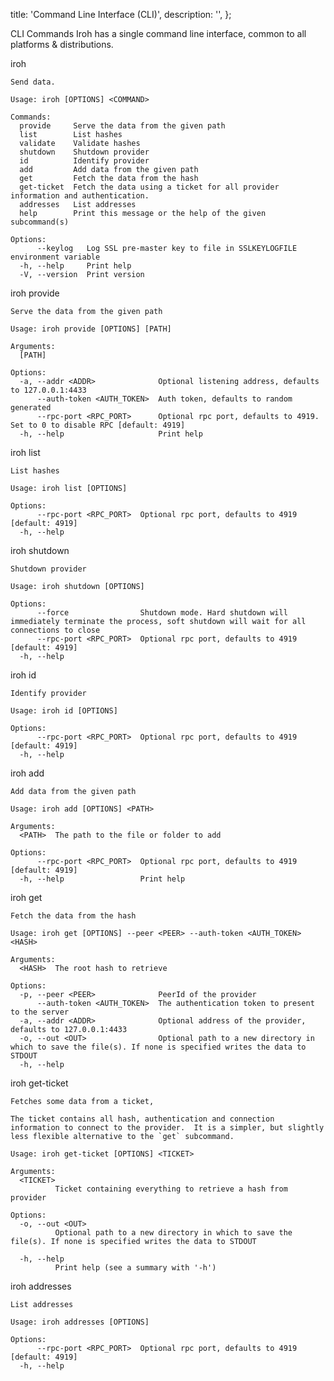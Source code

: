   title: 'Command Line Interface (CLI)',
  description: '',
};

CLI Commands
Iroh has a single command line interface, common to all platforms & distributions.


iroh
```
Send data.

Usage: iroh [OPTIONS] <COMMAND>

Commands:
  provide     Serve the data from the given path
  list        List hashes
  validate    Validate hashes
  shutdown    Shutdown provider
  id          Identify provider
  add         Add data from the given path
  get         Fetch the data from the hash
  get-ticket  Fetch the data using a ticket for all provider information and authentication.
  addresses   List addresses
  help        Print this message or the help of the given subcommand(s)

Options:
      --keylog   Log SSL pre-master key to file in SSLKEYLOGFILE environment variable
  -h, --help     Print help
  -V, --version  Print version
```

iroh provide
```
Serve the data from the given path

Usage: iroh provide [OPTIONS] [PATH]

Arguments:
  [PATH]

Options:
  -a, --addr <ADDR>              Optional listening address, defaults to 127.0.0.1:4433
      --auth-token <AUTH_TOKEN>  Auth token, defaults to random generated
      --rpc-port <RPC_PORT>      Optional rpc port, defaults to 4919. Set to 0 to disable RPC [default: 4919]
  -h, --help                     Print help
```

iroh list
```
List hashes

Usage: iroh list [OPTIONS]

Options:
      --rpc-port <RPC_PORT>  Optional rpc port, defaults to 4919 [default: 4919]
  -h, --help
```

iroh shutdown
```
Shutdown provider

Usage: iroh shutdown [OPTIONS]

Options:
      --force                Shutdown mode. Hard shutdown will immediately terminate the process, soft shutdown will wait for all connections to close
      --rpc-port <RPC_PORT>  Optional rpc port, defaults to 4919 [default: 4919]
  -h, --help
```

iroh id
```
Identify provider

Usage: iroh id [OPTIONS]

Options:
      --rpc-port <RPC_PORT>  Optional rpc port, defaults to 4919 [default: 4919]
  -h, --help
```

iroh add
```
Add data from the given path

Usage: iroh add [OPTIONS] <PATH>

Arguments:
  <PATH>  The path to the file or folder to add

Options:
      --rpc-port <RPC_PORT>  Optional rpc port, defaults to 4919 [default: 4919]
  -h, --help                 Print help
```

iroh get
```
Fetch the data from the hash

Usage: iroh get [OPTIONS] --peer <PEER> --auth-token <AUTH_TOKEN> <HASH>

Arguments:
  <HASH>  The root hash to retrieve

Options:
  -p, --peer <PEER>              PeerId of the provider
      --auth-token <AUTH_TOKEN>  The authentication token to present to the server
  -a, --addr <ADDR>              Optional address of the provider, defaults to 127.0.0.1:4433
  -o, --out <OUT>                Optional path to a new directory in which to save the file(s). If none is specified writes the data to STDOUT
  -h, --help
```


iroh get-ticket
```
Fetches some data from a ticket,

The ticket contains all hash, authentication and connection information to connect to the provider.  It is a simpler, but slightly less flexible alternative to the `get` subcommand.

Usage: iroh get-ticket [OPTIONS] <TICKET>

Arguments:
  <TICKET>
          Ticket containing everything to retrieve a hash from provider

Options:
  -o, --out <OUT>
          Optional path to a new directory in which to save the file(s). If none is specified writes the data to STDOUT

  -h, --help
          Print help (see a summary with '-h')
```

iroh addresses
```
List addresses

Usage: iroh addresses [OPTIONS]

Options:
      --rpc-port <RPC_PORT>  Optional rpc port, defaults to 4919 [default: 4919]
  -h, --help
```


